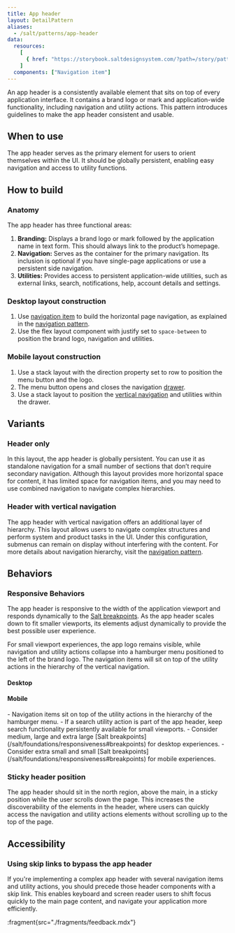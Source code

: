 ```yaml
---
title: App header
layout: DetailPattern
aliases:
  - /salt/patterns/app-header
data:
  resources:
    [
      { href: "https://storybook.saltdesignsystem.com/?path=/story/patterns-app-header--app-header", label: "Examples"},
    ]
  components: ["Navigation item"]
---
```


An app header is a consistently available element that sits on top of every application interface. It contains a brand logo or mark and application-wide functionality, including navigation and utility actions. This pattern introduces guidelines to make the app header consistent and usable. 

  <Diagram
    src="/img/patterns/app-header/app-header.png"
    alt="App header example"
    border
  />

## When to use

The app header serves as the primary element for users to orient themselves within the UI. It should be globally persistent, enabling easy navigation and access to utility functions.

## How to build

### Anatomy

The app header has three functional areas:

1. **Branding:** Displays a brand logo or mark followed by the application name in text form. This should always link to the product’s homepage.
2. **Navigation:** Serves as the container for the primary navigation. Its inclusion is optional if you have single-page applications or use a persistent side navigation.
3. **Utilities:** Provides access to persistent application-wide utilities, such as external links, search, notifications, help, account details and settings.

  <Diagram
    src="/img/patterns/app-header/anatomy.png"
    alt="Header functional areas—branding, navigation and utilities."
    border
  />

### Desktop layout construction

1. Use [navigation item](/salt/components/navigation-item) to build the horizontal page navigation, as explained in the [navigation pattern](./navigation).
2. Use the flex layout component with justify set to `space-between` to position the brand logo, navigation and utilities.

  <Diagram
    src="/img/patterns/app-header/desktop.png"
    alt="Example showing header’s desktop layout construction."
    border
  />

### Mobile layout construction

1. Use a stack layout with the direction property set to row to position the menu button and the logo. 
2. The menu button opens and closes the navigation [drawer](/salt/components/drawer). 
3. Use a stack layout to position the [vertical navigation](./navigation) and utilities within the drawer.

  <Diagram
    src="/img/patterns/app-header/mobile.png"
    alt="Example showing header’s mobile layout construction."
    border
  />

## Variants

### Header only

In this layout, the app header is globally persistent. You can use it as standalone navigation for a small number of sections that don’t require secondary navigation. Although this layout provides more horizontal space for content, it has limited space for navigation items, and you may need to use combined navigation to navigate complex hierarchies.

  <Diagram
    src="/img/patterns/app-header/header-only.png"
    alt="Example of the header-only variant."
    border
  />

### Header with vertical navigation

The app header with vertical navigation offers an additional layer of hierarchy. This layout allows users to navigate complex structures and perform system and product tasks in the UI. Under this configuration, submenus can remain on display without interfering with the content. For more details about navigation hierarchy, visit the [navigation pattern](./navigation).  

  <Diagram
    src="/img/patterns/app-header/with-vertical-nav.png"
    alt="Header paired with vertical navigation."
    border
  />

## Behaviors

### Responsive Behaviors

The app header is responsive to the width of the application viewport and responds dynamically to the [Salt breakpoints](/salt/foundations/responsiveness#breakpoints). As the app header scales down to fit smaller viewports, its elements adjust dynamically to provide the best possible user experience. 

For small viewport experiences, the app logo remains visible, while navigation and utility actions collapse into a hamburger menu positioned to the left of the brand logo. The navigation items will sit on top of the utility actions in the hierarchy of the vertical navigation. 

#### Desktop

  <Diagram
    src="/img/patterns/app-header/responsive-desktop.png"
    alt="App header with desktop layout for medium, large and extra large viewport experiences."
    border
  />

#### Mobile

  <Diagram
    src="/img/patterns/app-header/responsive-mobile.png"
    alt="App header with mobile layout for extra small and small viewport experiences."
    border
  />

<ExampleContainer type="positive" customPillText="Best practices">
 - Navigation items sit on top of the utility actions in the hierarchy of the hamburger menu.
 - If a search utility action is part of the app header, keep search functionality persistently available for small viewports. 
 - Consider medium, large and extra large [Salt breakpoints](/salt/foundations/responsiveness#breakpoints) for desktop experiences. 
 - Consider extra small and small [Salt breakpoints](/salt/foundations/responsiveness#breakpoints) for mobile experiences.
</ExampleContainer>

### Sticky header position

The app header should sit in the north region, above the main, in a sticky position while the user scrolls down the page. This increases the discoverability of the elements in the header, where users can quickly access the navigation and utility actions elements without scrolling up to the top of the page. 

  <Diagram
    src="/img/patterns/app-header/sticky-header.png"
    alt="The header stays in place while the user scrolls."
    border
  />

## Accessibility

### Using skip links to bypass the app header

If you're implementing a complex app header with several navigation items and utility actions, you should precede those header components with a skip link. This enables keyboard and screen reader users to shift focus quickly to the main page content, and navigate your application more efficiently.

  <Diagram
    src="/img/patterns/app-header/skip-link.png"
    alt="Example of the 'Skip to content' link in the app header."
    border
  />

:fragment{src="./fragments/feedback.mdx"}
